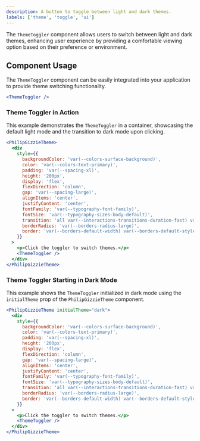 ```yaml
---
description: A button to toggle between light and dark themes.
labels: ['theme', 'toggle', 'ui']
---
```


The `ThemeToggler` component allows users to switch between light and dark themes, enhancing user experience by providing a comfortable viewing option based on their preference or environment.

## Component Usage

The `ThemeToggler` component can be easily integrated into your application to provide theme switching functionality.

```jsx
<ThemeToggler />
```
### Theme Toggler in Action
This example demonstrates the `ThemeToggler` in a container, showcasing the default light mode and the transition to dark mode upon clicking.
```jsx
<PhilipGizzieTheme>
  <div
    style={{
      backgroundColor: 'var(--colors-surface-background)',
      color: 'var(--colors-text-primary)',
      padding: 'var(--spacing-xl)',
      height: '200px',
      display: 'flex',
      flexDirection: 'column',
      gap: 'var(--spacing-large)',
      alignItems: 'center',
      justifyContent: 'center',
      fontFamily: 'var(--typography-font-family)',
      fontSize: 'var(--typography-sizes-body-default)',
      transition: 'all var(--interactions-transitions-duration-fast) var(--interactions-transitions-easing-ease-in-out)',
      borderRadius: 'var(--borders-radius-large)',
      border: 'var(--borders-default-width) var(--borders-default-style) var(--borders-default-color)',
    }}
  >
    <p>Click the toggler to switch themes.</p>
    <ThemeToggler />
  </div>
</PhilipGizzieTheme>
```
### Theme Toggler Starting in Dark Mode
This example shows the `ThemeToggler` initialized in dark mode using the `initialTheme` prop of the `PhilipGizzieTheme` component.
```jsx
<PhilipGizzieTheme initialTheme="dark">
  <div
    style={{
      backgroundColor: 'var(--colors-surface-background)',
      color: 'var(--colors-text-primary)',
      padding: 'var(--spacing-xl)',
      height: '200px',
      display: 'flex',
      flexDirection: 'column',
      gap: 'var(--spacing-large)',
      alignItems: 'center',
      justifyContent: 'center',
      fontFamily: 'var(--typography-font-family)',
      fontSize: 'var(--typography-sizes-body-default)',
      transition: 'all var(--interactions-transitions-duration-fast) var(--interactions-transitions-easing-ease-in-out)',
      borderRadius: 'var(--borders-radius-large)',
      border: 'var(--borders-default-width) var(--borders-default-style) var(--borders-default-color)',
    }}
  >
    <p>Click the toggler to switch themes.</p>
    <ThemeToggler />
  </div>
</PhilipGizzieTheme>